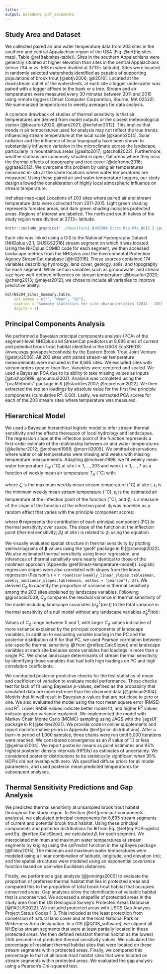 ```yaml
---
title: ''
output: bookdown::pdf_document2
---
```

## Study Area and Dataset

We collected paired air and water temperature data from 203 sites in the southern and central Appalachian region of the USA (Fig. \@ref(fig:sites-map), Table \@ref(tab:sites-table)). Sites in the southern Appalachians were generally situated at higher elevation than sites in the central Appalachians (mean 734 m vs. 563 m when divided at 37.13$\circ$ latitude).  Sites were located in randomly selected watersheds identified as capable of supporting populations of brook trout [@ebtjv2006; @li2016]. Located at the downstream outlet of the watersheds, at each site a logger underwater was paired with a logger affixed to the bank or a tree. Stream and air temperatures were measured every 30 minutes between 2011 and 2015 using remote loggers (Onset Computer Corporation, Bourne, MA 02532). We summarized temperatures to weekly averages for data analysis.

A common drawback of studies of thermal sensitivity is that air temperatures are derived from model outputs or the closest meteorological station [@beaufort2020; @hare2021; @kelleher2012]. This implies that trends in air temperatures used for analysis may not reflect the true trends influencing stream temperature at the local scale [@kanno2014]. Solar radiation and the influence of local topography have been shown to substantially influence variation in the microclimate across the landscape, particularly in mountainous areas [@aalto2017; @tscholl2022]. Furthermore, weather stations are commonly situated in open, flat areas where they miss the thermal effects of topography and tree cover [@defrenne2016; @graae2012]. We overcame this problem by using air temperatures measured in-situ at the same locations where water temperatures are measured. Using these paired air and water temperature loggers, our study design allowed the consideration of highly local atmospheric influence on stream temperature. 

(ref:sites-map-cap) Locations of 203 sites where paired air and stream temperature data were collected from 2011-2015. Light green shading represents forested areas, and dark green shading indicates protected areas. Regions of interest are labelled. The north and south halves of the study region were divided at 37.13$\circ$ latitude.

```r
knitr::include_graphics("../Results/v1.0/NS204_Sites_Map_PAs_QGIS 2.jpeg")
```

Each site was linked using a GIS to the National Hydrography Dataset [NHDplus v2.1, @USGS2016] stream segment on which it was located. Using the NHDplus COMID code for each segment, we then accessed landscape metrics from the NHDplus and the Environmental Protection Agency StreamCat database [@hill2016]. These sources contained 174 variables describing hydrology, land cover, geology, soils, and topography for each segment. While certain variables such as groundwater and stream size have well-defined influences on stream temperature [@beaufort2020; @chang2013; @mayer2012], we chose to include all variables to improve predictive ability.

```r
kbl(NS204_Sites_Summary.table,
    col.names = c("", "Mean", "SD"),
    caption = "Summary statistics for site characteristics (2011 - 2015). Sources: USDA Forest Service, USGS NHDPlus.",
    digits = 1)
```

## Principal Components Analysis

We performed a Bayesian principal components analysis (PCA) of the segment-level NHDplus and StreamCat predictors at 8,695 sites of current and potential brook trout habitat identified in the USGS EcoSHEDS (www.usgs.gov/apps/ecosheds) by the Eastern Brook Trout Joint Venture [@ebtjv2006]. All 203 sites with paired stream-air temperature measurements were included in the 8,695 sites. We excluded sites with stream orders greater than five. Variables were centered and scaled. We used a Bayesian PCA due to its ability to take missing values as inputs [@bishop1998; @nounou2002]. Analysis was completed using the “pcaMethods” package in R [@stacklies2007; @rcoreteam2022]. We then extracted the top ten loadings by absolute value for the first five principle components (cumulative R$^2$: 0.60). Lastly, we extracted PCA scores for each of the 203 stream sites where temperature was measured.

## Hierarchical Model

We used a Bayesian hierarchical logistic model to infer stream thermal sensitivity and the effects thereupon of local hydrology and landscapes. The regression slope at the inflection point of the function represents a first-order estimate of the relationship between air and water temperatures [@kelleher2012; @mohseni1998; @morrill2005]. We omitted observations where water or air temperatures were missing and weeks with missing temperature measurements. Adapting @mohseni1998, we fit weekly mean water temperature $T_W$ ($^\circ$C) at site $i = 1,...,203$ and week $t = 1,...,T$ as a function of weekly mean air temperature $T_A$ ($^\circ$C) with:

\begin{equation}
  \text{T}_{Wi,t} \sim \text{normal}\left(\epsilon_i + \frac{\zeta_i - \epsilon_i}{1 + e^{\phi_i(\kappa_i - \text{T}_{Ai,t})}}, \sigma^2\right),
  (\#eq:MohseniModel)
\end{equation}

\noindent where $\zeta_i$ is the maximum weekly mean stream temperature ($^\circ$C) at site $i$, $\epsilon_i$ is the minimum weekly mean stream temperature ($^\circ$C), $\kappa_i$ is the estimated air temperature at the inflection point of the function ($^\circ$C), and $\phi_i$ is a measure of the slope of the function at the inflection point. $\phi_i$ was modeled as a random effect that varies with the principle component scores:

\begin{equation}
  \phi_i \sim \text{normal}(\theta_0 + \theta_1\text{PC}_{1,i} + \theta_2\text{PC}_{2,i} + \theta_3\text{PC}_{3,i} + \theta_4\text{PC}_{4,i} + \theta_5\text{PC}_{5,i}, \sigma^2_\phi),
  (\#eq:PCAlogistic)
\end{equation}

\noindent where $\bm{\theta}$ represents the contribution of each principal component (PC) to thermal sensitivity over space. The slope of the function at the inflection point (thermal sensitivity; $\beta_i$) at site $i$ is related to $\phi_i$ using the equation

\begin{equation}
  \beta_i = \frac{\phi_i*(\zeta_i - \epsilon_i)}{4}.
  (\#eq:CalcSlope)
\end{equation}

\noindent We visually evaluated spatial structure in thermal sensitivity by plotting semivariograms of $\bm{\beta}$ values using the 'geoR' package in R [@ribeirojr2022]. We also estimated thermal sensitivity using linear regression, and inferences of thermal sensitivity were nearly identical to those of the nonlinear approach (Appendix \@ref(linear-temperature-model)). Logistic regression slopes were also correlated with slopes from the linear regression (Pearson's r = `r round(cor(weekly_linear_slopes.table$mean, weekly_nonlinear_slopes.table$mean, method = "pearson"), 2)`). We derived $C_\phi$ to quantify the proportion of variance in thermal sensitivity among the 203 sites explained by landscape variables.  Following @grosbois2009, $C_\phi$ compares the residual variance in thermal sensitivity of the model including landscape covariates ($\hat{\sigma}^2_\phi(\text{res})$) to the total variance in thermal sensitivity of a null model without any landscape variables $\hat{\sigma}^2_\phi(\text{tot})$:

\begin{equation}
  C_\phi = 1 - \frac{\hat{\sigma}^2_\phi(\text{res})}{\hat{\sigma}^2_\phi(\text{tot})}.
  (\#eq:C-phi)
\end{equation}

\noindent Values of $C_\phi$ range between 0 and 1, with larger $C_\phi$ values indicative of more variance explained by the principal components of landscape variables. In addition to evaluating variable loading in the PC and the posterior distribution of $\theta$ for that PC, we used Pearson correlation between site-specific thermal sensitivity ($\bm{\beta}$ from \@ref(eq:CalcSlope)) and landscape variables at each site because some variables had loadings in more than a single PC. We chose landscape determinants of stream thermal sensitivity by identifying those variables that had both high loadings on PC and high correlation coefficients.

We conducted posterior predictive checks for the test statistics of mean and coefficient of variation to evaluate model performance. These checks test for lack of fit using Bayesian $p$-values, defined as the probability that simulated data are more extreme than the observed data [@gelman2004]. Models that fit well result in Bayesian $p$-values that are not close to zero or one. We also evaluated the model using the root mean square error (RMSE) and R$^2$. Lower RMSE values indicate better model fit, and higher R$^2$ values indicate greater variance explained. We implemented the model with Markov Chain Monte Carlo (MCMC) sampling using JAGS with the 'jagsUI' package in R [@kellner2021]. We provide code in online supplements and report noninformative priors in Appendix \@ref(prior-distributions). After a burn-in period of 1,000 samples, three chains were run until 5,000 iterations were reached. We considered convergence as an $\hat{R}$ value of 1.1 or less [@gelman2004]. We report posterior means as point estimates and 95% highest posterior density intervals (HPDIs) as estimates of uncertainty. We considered posterior distributions to be statistically significant when 95% HDPIs did not overlap with zero. We specified diffuse priors for all model parameters, and used posterior mean predicted temperatures for subsequent analyses.

## Thermal Sensitivity Predictions and Gap Analysis

We predicted thermal sensitivity at unsampled brook trout habitat throughout the study region. In Section \@ref(principal-components-analysis), we calculated principal components for 8,695 stream segments of current and potential brook trout habitat. Using these principal components and posterior distributions for $\bm{\theta}$ from Eq. \@ref(eq:PCAlogistic) and Eq. \@ref(eq:CalcSlope), we calculated $\beta_i$ for each segment. We interpolated minimum and maximum water temperatures at stream segments by kriging using the *spPredict* function in the spBayes package [@finley2015]. The minimum and maximum water temperatures were modeled using a linear combination of latitude, longitude, and elevation (m); and the spatial structures were modeled using an exponential covariance function based on pair-wise Euclidean distances.

Finally, we performed a gap analysis [@jennings2000] to evaluate the proportion of preferred thermal habitat that lies in protected areas and compared this to the proportion of total brook trout habitat that occupies conserved areas. Gap analyses allow the identification of valuable habitat that is unconserved. We accessed a shapefile of protected areas in the study area from the US Geological Survey's Protected Areas Database [@PADUS2022]. We included protected areas with USGS Gap Analysis Project Status Codes 1-3. This included at the least protection from conversion of natural land cover and at the most National Park or Wilderness Area designation. In a GIS [@QGIS_software], we clipped all NHDplus stream segments that were at least partially located in these protected areas. We then defined resistant thermal habitat as the lowest 25th percentile of predicted thermal sensitivity values. We calculated the percentage of resistant thermal habitat sites that were located on these stream segments within protected areas. Finally, we compared this percentage to that of all brook trout habitat sites that were located on stream segments within protected areas. We evaluated the gap analysis using a Pearson's Chi-squared test.